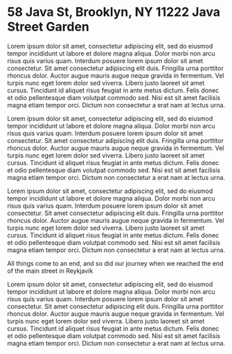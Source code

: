 58 Java St, Brooklyn, NY 11222 Java Street Garden
=================================================

Lorem ipsum dolor sit amet, consectetur adipiscing elit, sed do eiusmod tempor incididunt ut labore et dolore magna aliqua. Dolor morbi non arcu risus quis varius quam. Interdum posuere lorem ipsum dolor sit amet consectetur. Sit amet consectetur adipiscing elit duis. Fringilla urna porttitor rhoncus dolor. Auctor augue mauris augue neque gravida in fermentum. Vel turpis nunc eget lorem dolor sed viverra. Libero justo laoreet sit amet cursus. Tincidunt id aliquet risus feugiat in ante metus dictum. Felis donec et odio pellentesque diam volutpat commodo sed. Nisi est sit amet facilisis magna etiam tempor orci. Dictum non consectetur a erat nam at lectus urna.

Lorem ipsum dolor sit amet, consectetur adipiscing elit, sed do eiusmod tempor incididunt ut labore et dolore magna aliqua. Dolor morbi non arcu risus quis varius quam. Interdum posuere lorem ipsum dolor sit amet consectetur. Sit amet consectetur adipiscing elit duis. Fringilla urna porttitor rhoncus dolor. Auctor augue mauris augue neque gravida in fermentum. Vel turpis nunc eget lorem dolor sed viverra. Libero justo laoreet sit amet cursus. Tincidunt id aliquet risus feugiat in ante metus dictum. Felis donec et odio pellentesque diam volutpat commodo sed. Nisi est sit amet facilisis magna etiam tempor orci. Dictum non consectetur a erat nam at lectus urna.

Lorem ipsum dolor sit amet, consectetur adipiscing elit, sed do eiusmod tempor incididunt ut labore et dolore magna aliqua. Dolor morbi non arcu risus quis varius quam. Interdum posuere lorem ipsum dolor sit amet consectetur. Sit amet consectetur adipiscing elit duis. Fringilla urna porttitor rhoncus dolor. Auctor augue mauris augue neque gravida in fermentum. Vel turpis nunc eget lorem dolor sed viverra. Libero justo laoreet sit amet cursus. Tincidunt id aliquet risus feugiat in ante metus dictum. Felis donec et odio pellentesque diam volutpat commodo sed. Nisi est sit amet facilisis magna etiam tempor orci. Dictum non consectetur a erat nam at lectus urna.


All things come to an end, and so did our journey when we reached the end of the main street in Reykjavik

Lorem ipsum dolor sit amet, consectetur adipiscing elit, sed do eiusmod tempor incididunt ut labore et dolore magna aliqua. Dolor morbi non arcu risus quis varius quam. Interdum posuere lorem ipsum dolor sit amet consectetur. Sit amet consectetur adipiscing elit duis. Fringilla urna porttitor rhoncus dolor. Auctor augue mauris augue neque gravida in fermentum. Vel turpis nunc eget lorem dolor sed viverra. Libero justo laoreet sit amet cursus. Tincidunt id aliquet risus feugiat in ante metus dictum. Felis donec et odio pellentesque diam volutpat commodo sed. Nisi est sit amet facilisis magna etiam tempor orci. Dictum non consectetur a erat nam at lectus urna.